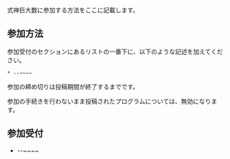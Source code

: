 式神巨大数に参加する方法をここに記載します。

== 参加方法 ==

参加受付のセクションにあるリストの一番下に、以下のような記述を加えてください。

<pre>
* --~~~~
</pre>

参加の締め切りは投稿期間が終了するまでです。

参加の手続きを行わないまま投稿されたプログラムについては、無効になります。

== 参加受付 ==

* --<nowiki>~~~~</nowiki>
